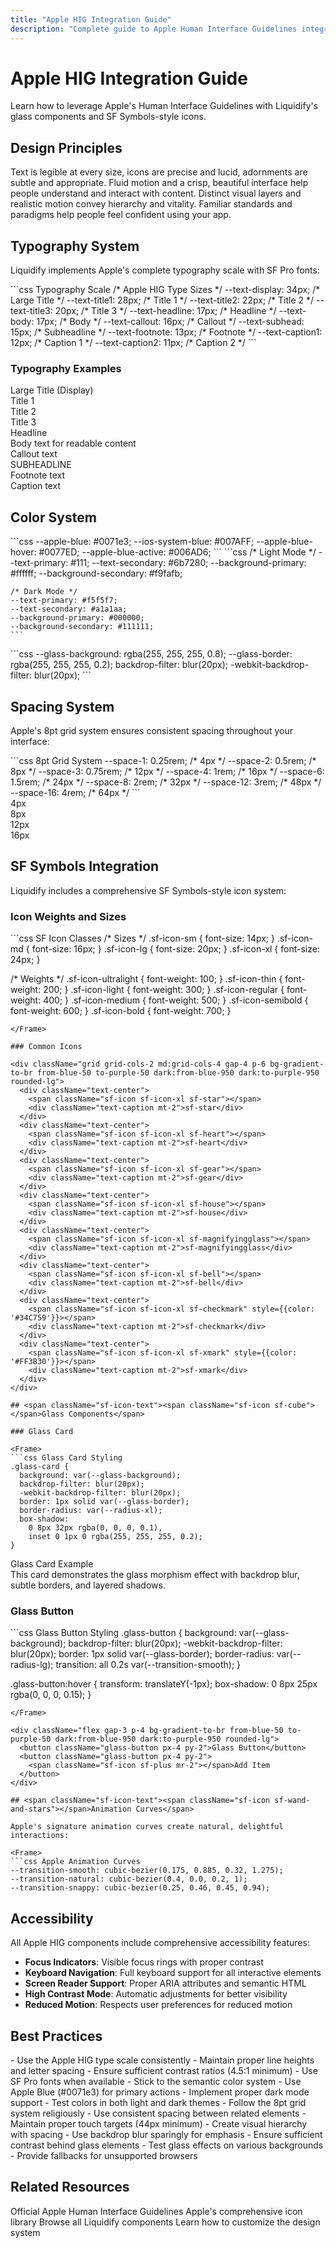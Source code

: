 ```yaml
---
title: "Apple HIG Integration Guide"
description: "Complete guide to Apple Human Interface Guidelines integration with glass components and SF Symbols"
---
```


# Apple HIG Integration Guide

<div className="text-title2 mb-6">
  Learn how to leverage Apple's Human Interface Guidelines with Liquidify's glass components and SF Symbols-style icons.
</div>

## <span className="sf-icon-text"><span className="sf-icon sf-star"></span>Design Principles</span>

<CardGroup cols={2}>
  <Card title="Clarity" icon="eye">
    Text is legible at every size, icons are precise and lucid, adornments are subtle and appropriate.
  </Card>
  
  <Card title="Deference" icon="layers">
    Fluid motion and a crisp, beautiful interface help people understand and interact with content.
  </Card>
  
  <Card title="Depth" icon="cube">
    Distinct visual layers and realistic motion convey hierarchy and vitality.
  </Card>
  
  <Card title="Consistency" icon="grid">
    Familiar standards and paradigms help people feel confident using your app.
  </Card>
</CardGroup>

## <span className="sf-icon-text"><span className="sf-icon sf-gear"></span>Typography System</span>

Liquidify implements Apple's complete typography scale with SF Pro fonts:

<Frame>
```css Typography Scale
/* Apple HIG Type Sizes */
--text-display: 34px;     /* Large Title */
--text-title1: 28px;      /* Title 1 */
--text-title2: 22px;      /* Title 2 */
--text-title3: 20px;      /* Title 3 */
--text-headline: 17px;    /* Headline */
--text-body: 17px;        /* Body */
--text-callout: 16px;     /* Callout */
--text-subhead: 15px;     /* Subheadline */
--text-footnote: 13px;    /* Footnote */
--text-caption1: 12px;    /* Caption 1 */
--text-caption2: 11px;    /* Caption 2 */
```
</Frame>

### Typography Examples

<div className="space-y-4 p-6 bg-gradient-to-br from-blue-50 to-purple-50 dark:from-blue-950 dark:to-purple-950 rounded-lg">
  <div className="text-display">Large Title (Display)</div>
  <div className="text-title1">Title 1</div>
  <div className="text-title2">Title 2</div>
  <div className="text-title3">Title 3</div>
  <div className="text-headline">Headline</div>
  <div className="text-body">Body text for readable content</div>
  <div className="text-callout">Callout text</div>
  <div className="text-subhead">SUBHEADLINE</div>
  <div className="text-footnote">Footnote text</div>
  <div className="text-caption">Caption text</div>
</div>

## <span className="sf-icon-text"><span className="sf-icon sf-paintbrush"></span>Color System</span>

<AccordionGroup>
  <Accordion title="Apple Brand Colors" icon="palette">
    ```css
    --apple-blue: #0071e3;
    --ios-system-blue: #007AFF;
    --apple-blue-hover: #0077ED;
    --apple-blue-active: #006AD6;
    ```
  </Accordion>
  
  <Accordion title="Semantic Colors" icon="color-swatch">
    ```css
    /* Light Mode */
    --text-primary: #111;
    --text-secondary: #6b7280;
    --background-primary: #ffffff;
    --background-secondary: #f9fafb;
    
    /* Dark Mode */
    --text-primary: #f5f5f7;
    --text-secondary: #a1a1aa;
    --background-primary: #000000;
    --background-secondary: #111111;
    ```
  </Accordion>
  
  <Accordion title="Glass Effects" icon="circle">
    ```css
    --glass-background: rgba(255, 255, 255, 0.8);
    --glass-border: rgba(255, 255, 255, 0.2);
    backdrop-filter: blur(20px);
    -webkit-backdrop-filter: blur(20px);
    ```
  </Accordion>
</AccordionGroup>

## <span className="sf-icon-text"><span className="sf-icon sf-grid"></span>Spacing System</span>

Apple's 8pt grid system ensures consistent spacing throughout your interface:

<Frame>
```css 8pt Grid System
--space-1: 0.25rem;  /* 4px */
--space-2: 0.5rem;   /* 8px */
--space-3: 0.75rem;  /* 12px */
--space-4: 1rem;     /* 16px */
--space-6: 1.5rem;   /* 24px */
--space-8: 2rem;     /* 32px */
--space-12: 3rem;    /* 48px */
--space-16: 4rem;    /* 64px */
```
</Frame>

<div className="grid grid-cols-4 gap-4 p-6 bg-gradient-to-br from-blue-50 to-purple-50 dark:from-blue-950 dark:to-purple-950 rounded-lg">
  <div className="bg-blue-500 h-1" style={{width: '4px'}}></div>
  <div className="bg-blue-500 h-2" style={{width: '8px'}}></div>
  <div className="bg-blue-500 h-3" style={{width: '12px'}}></div>
  <div className="bg-blue-500 h-4" style={{width: '16px'}}></div>
  <div className="text-caption">4px</div>
  <div className="text-caption">8px</div>
  <div className="text-caption">12px</div>
  <div className="text-caption">16px</div>
</div>

## <span className="sf-icon-text"><span className="sf-icon sf-star-fill"></span>SF Symbols Integration</span>

Liquidify includes a comprehensive SF Symbols-style icon system:

### Icon Weights and Sizes

<Frame>
```css SF Icon Classes
/* Sizes */
.sf-icon-sm { font-size: 14px; }
.sf-icon-md { font-size: 16px; }
.sf-icon-lg { font-size: 20px; }
.sf-icon-xl { font-size: 24px; }

/* Weights */
.sf-icon-ultralight { font-weight: 100; }
.sf-icon-thin { font-weight: 200; }
.sf-icon-light { font-weight: 300; }
.sf-icon-regular { font-weight: 400; }
.sf-icon-medium { font-weight: 500; }
.sf-icon-semibold { font-weight: 600; }
.sf-icon-bold { font-weight: 700; }
```
</Frame>

### Common Icons

<div className="grid grid-cols-2 md:grid-cols-4 gap-4 p-6 bg-gradient-to-br from-blue-50 to-purple-50 dark:from-blue-950 dark:to-purple-950 rounded-lg">
  <div className="text-center">
    <span className="sf-icon sf-icon-xl sf-star"></span>
    <div className="text-caption mt-2">sf-star</div>
  </div>
  <div className="text-center">
    <span className="sf-icon sf-icon-xl sf-heart"></span>
    <div className="text-caption mt-2">sf-heart</div>
  </div>
  <div className="text-center">
    <span className="sf-icon sf-icon-xl sf-gear"></span>
    <div className="text-caption mt-2">sf-gear</div>
  </div>
  <div className="text-center">
    <span className="sf-icon sf-icon-xl sf-house"></span>
    <div className="text-caption mt-2">sf-house</div>
  </div>
  <div className="text-center">
    <span className="sf-icon sf-icon-xl sf-magnifyingglass"></span>
    <div className="text-caption mt-2">sf-magnifyingglass</div>
  </div>
  <div className="text-center">
    <span className="sf-icon sf-icon-xl sf-bell"></span>
    <div className="text-caption mt-2">sf-bell</div>
  </div>
  <div className="text-center">
    <span className="sf-icon sf-icon-xl sf-checkmark" style={{color: '#34C759'}}></span>
    <div className="text-caption mt-2">sf-checkmark</div>
  </div>
  <div className="text-center">
    <span className="sf-icon sf-icon-xl sf-xmark" style={{color: '#FF3B30'}}></span>
    <div className="text-caption mt-2">sf-xmark</div>
  </div>
</div>

## <span className="sf-icon-text"><span className="sf-icon sf-cube"></span>Glass Components</span>

### Glass Card

<Frame>
```css Glass Card Styling
.glass-card {
  background: var(--glass-background);
  backdrop-filter: blur(20px);
  -webkit-backdrop-filter: blur(20px);
  border: 1px solid var(--glass-border);
  border-radius: var(--radius-xl);
  box-shadow: 
    0 8px 32px rgba(0, 0, 0, 0.1),
    inset 0 1px 0 rgba(255, 255, 255, 0.2);
}
```
</Frame>

<div className="glass-card p-6 my-4">
  <div className="mintlify-card-title">
    <span className="sf-icon sf-star" style={{color: '#0071e3'}}></span>
    Glass Card Example
  </div>
  <div className="mintlify-card-description mt-2">
    This card demonstrates the glass morphism effect with backdrop blur, subtle borders, and layered shadows.
  </div>
</div>

### Glass Button

<Frame>
```css Glass Button Styling
.glass-button {
  background: var(--glass-background);
  backdrop-filter: blur(20px);
  -webkit-backdrop-filter: blur(20px);
  border: 1px solid var(--glass-border);
  border-radius: var(--radius-lg);
  transition: all 0.2s var(--transition-smooth);
}

.glass-button:hover {
  transform: translateY(-1px);
  box-shadow: 0 8px 25px rgba(0, 0, 0, 0.15);
}
```
</Frame>

<div className="flex gap-3 p-4 bg-gradient-to-br from-blue-50 to-purple-50 dark:from-blue-950 dark:to-purple-950 rounded-lg">
  <button className="glass-button px-4 py-2">Glass Button</button>
  <button className="glass-button px-4 py-2">
    <span className="sf-icon sf-plus mr-2"></span>Add Item
  </button>
</div>

## <span className="sf-icon-text"><span className="sf-icon sf-wand-and-stars"></span>Animation Curves</span>

Apple's signature animation curves create natural, delightful interactions:

<Frame>
```css Apple Animation Curves
--transition-smooth: cubic-bezier(0.175, 0.885, 0.32, 1.275);
--transition-natural: cubic-bezier(0.4, 0.0, 0.2, 1);
--transition-snappy: cubic-bezier(0.25, 0.46, 0.45, 0.94);
```
</Frame>

## <span className="sf-icon-text"><span className="sf-icon sf-accessibility"></span>Accessibility</span>

<Check>
All Apple HIG components include comprehensive accessibility features:
</Check>

- **Focus Indicators**: Visible focus rings with proper contrast
- **Keyboard Navigation**: Full keyboard support for all interactive elements
- **Screen Reader Support**: Proper ARIA attributes and semantic HTML
- **High Contrast Mode**: Automatic adjustments for better visibility
- **Reduced Motion**: Respects user preferences for reduced motion

## <span className="sf-icon-text"><span className="sf-icon sf-book"></span>Best Practices</span>

<AccordionGroup>
  <Accordion title="Typography" icon="text">
    - Use the Apple HIG type scale consistently
    - Maintain proper line heights and letter spacing
    - Ensure sufficient contrast ratios (4.5:1 minimum)
    - Use SF Pro fonts when available
  </Accordion>
  
  <Accordion title="Color Usage" icon="palette">
    - Stick to the semantic color system
    - Use Apple Blue (#0071e3) for primary actions
    - Implement proper dark mode support
    - Test colors in both light and dark themes
  </Accordion>
  
  <Accordion title="Spacing" icon="grid">
    - Follow the 8pt grid system religiously
    - Use consistent spacing between related elements
    - Maintain proper touch targets (44px minimum)
    - Create visual hierarchy with spacing
  </Accordion>
  
  <Accordion title="Glass Effects" icon="circle">
    - Use backdrop blur sparingly for emphasis
    - Ensure sufficient contrast behind glass elements
    - Test glass effects on various backgrounds
    - Provide fallbacks for unsupported browsers
  </Accordion>
</AccordionGroup>

## <span className="sf-icon-text"><span className="sf-icon sf-link"></span>Related Resources</span>

<CardGroup cols={2}>
  <Card title="Apple HIG Documentation" icon="book" href="https://developer.apple.com/design/human-interface-guidelines/">
    Official Apple Human Interface Guidelines
  </Card>
  
  <Card title="SF Symbols" icon="star" href="https://developer.apple.com/sf-symbols/">
    Apple's comprehensive icon library
  </Card>
  
  <Card title="Component Library" icon="grid" href="/components/glass-button">
    Browse all Liquidify components
  </Card>
  
  <Card title="Theming Guide" icon="palette" href="/guides/theming">
    Learn how to customize the design system
  </Card>
</CardGroup>